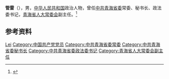 '''管雷'''（{{bd|？|}}），男，[[中华人民共和国|中华人民共和国]]政治人物，曾任[[中共青海省委|中共青海省委]]常委、秘书长、政法委书记，[[青海省人大常委会|青海省人大常委会]]副主任。<ref>{{Cite book|title=青海年鉴 2006|author=刘德然主编|publisher=青海年鉴社|year=2006|issn=1009-1408|location=西宁|pages=}}</ref>

== 参考资料 ==
{{reflist}}

{{中国人物小作品}}

{{Authority control}}
{{DEFAULTSORT:Guan管}}
[[Category:管姓|Lei]]
[[Category:中国共产党党员|Category:中国共产党党员]]
[[Category:中共青海省委常委|Category:中共青海省委常委]]
[[Category:中共青海省委秘书长|Category:中共青海省委秘书长]]
[[Category:中共青海省委政法委书记|Category:中共青海省委政法委书记]]
[[Category:青海省人大常委会副主任|Category:青海省人大常委会副主任]]